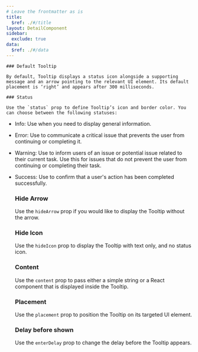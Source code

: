 ```yaml
---
# Leave the frontmatter as is
title:
  $ref: ./#/title
layout: DetailComponent
sidebar:
  exclude: true
data:
  $ref: ./#/data
---
```


<LivePreviewControls>

  <LivePreview componentName="tooltip" exampleName="Default" displayName="Default Tooltip">

    ### Default Tooltip

    By default, Tooltip displays a status icon alongside a supporting message and an arrow pointing to the relevant UI element. Its default placement is ‘right’ and appears after 300 milliseconds.

  </LivePreview>

  <LivePreview componentName="tooltip" exampleName="Status" displayName="Status">

    ### Status

    Use the `status` prop to define Tooltip’s icon and border color. You can choose between the following statuses:

* Info: Use when you need to display general information.
* Error: Use to communicate a critical issue that prevents the user from continuing or completing it.
* Warning: Use to inform users of an issue or potential issue related to their current task. Use this for issues that do not prevent the user from continuing or completing their task.
* Success: Use to confirm that a user's action has been completed successfully.  


  </LivePreview>

  <LivePreview componentName="tooltip" exampleName="HideArrow" displayName="Hide Arrow">

    ### Hide Arrow

    Use the `hideArrow` prop if you would like to display the Tooltip without the arrow.

  </LivePreview>

  <LivePreview componentName="tooltip" exampleName="HideIcon" displayName="Hide Icon">

    ### Hide Icon

    Use the `hideIcon` prop to display the Tooltip with text only, and no status icon.

  </LivePreview>

  <LivePreview componentName="tooltip" exampleName="Content" displayName="Content">

    ### Content

    Use the `content` prop to pass either a simple string or a React component that is displayed inside the Tooltip.

  </LivePreview>

  <LivePreview componentName="tooltip" exampleName="Placement" displayName="Placement">

    ### Placement

    Use the `placement` prop to position the Tooltip on its targeted UI element.

  </LivePreview>

  <LivePreview componentName="tooltip" exampleName="DelayBeforeShown" displayName="Delay before shown">

    ### Delay before shown

    Use the `enterDelay` prop to change the delay before the Tooltip appears.

  </LivePreview>

</LivePreviewControls>
